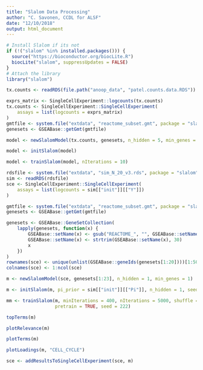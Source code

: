```yaml
---
title: "Slalom Data Processing"
author: "C. Savonen, CCDL for ALSF"
date: "12/10/2018"
output: html_document
---
```

```r
# Install Slalom if its not 
if (!("slalom" %in% installed.packages())) {
  source("https://bioconductor.org/biocLite.R")
  biocLite("slalom", suppressUpdates = FALSE)
}
# Attach the library
library("slalom")
```

```r
tx.counts <- readRDS(file.path("anoop_data", "patel.counts.data.RDS"))
```

```r
exprs_matrix <- SingleCellExperiment::logcounts(tx.counts)
tx.counts <- SingleCellExperiment::SingleCellExperiment(
    assays = list(logcounts = exprs_matrix)
)
gmtfile <- system.file("extdata", "reactome_subset.gmt", package = "slalom")
genesets <- GSEABase::getGmt(gmtfile)

model <- newSlalomModel(tx.counts, genesets, n_hidden = 5, min_genes = 10)

model <- initSlalom(model)

model <- trainSlalom(model, nIterations = 10)

rdsfile <- system.file("extdata", "sim_N_20_v3.rds", package = "slalom")
sim <- readRDS(rdsfile)
sce <- SingleCellExperiment::SingleCellExperiment(
    assays = list(logcounts = sim[["init"]][["Y"]])
)

gmtfile <- system.file("extdata", "reactome_subset.gmt", package = "slalom")
genesets <- GSEABase::getGmt(gmtfile)

genesets <- GSEABase::GeneSetCollection(
    lapply(genesets, function(x) {
        GSEABase::setName(x) <- gsub("REACTOME_", "", GSEABase::setName(x))
        GSEABase::setName(x) <- strtrim(GSEABase::setName(x), 30)
        x
    })
)
rownames(sce) <- unique(unlist(GSEABase::geneIds(genesets[1:20])))[1:500]
colnames(sce) <- 1:ncol(sce)

m <- newSlalomModel(sce, genesets[1:23], n_hidden = 1, min_genes = 1)

m <- initSlalom(m, pi_prior = sim[["init"]][["Pi"]], n_hidden = 1, seed = 222)

mm <- trainSlalom(m, minIterations = 400, nIterations = 5000, shuffle = TRUE,
                  pretrain = TRUE, seed = 222)

topTerms(m)

plotRelevance(m)

plotTerms(m)

plotLoadings(m, "CELL_CYCLE")

sce <- addResultsToSingleCellExperiment(sce, m)
```

```r

```